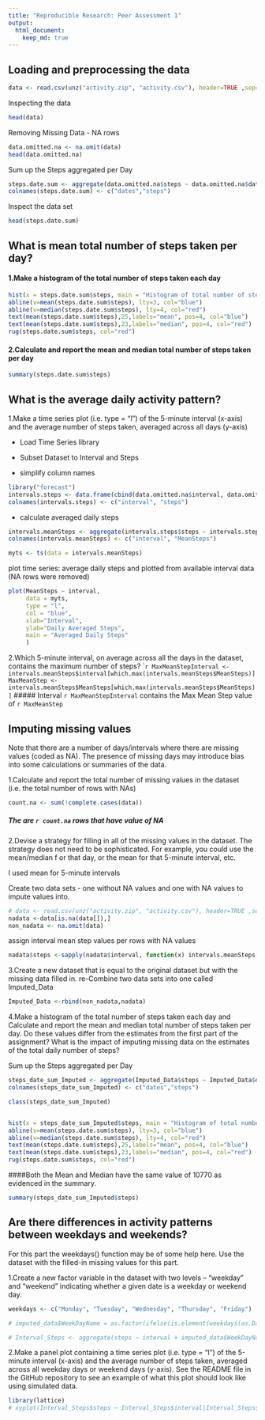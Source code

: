 ```yaml
---
title: "Reproducible Research: Peer Assessment 1"
output: 
  html_document:
    keep_md: true
---
```



## Loading and preprocessing the data

```r


data <- read.csv(unz("activity.zip", "activity.csv"), header=TRUE ,sep=",")
```
Inspecting the data
```r
head(data)
```
Removing Missing Data - NA rows
```r
data.omitted.na <- na.omit(data) 
head(data.omitted.na)
```
Sum up the Steps aggregated per Day 
```r
steps.date.sum <- aggregate(data.omitted.na$steps ~ data.omitted.na$date, data.omitted.na, FUN=sum )
colnames(steps.date.sum) <- c("dates","steps")
```
Inspect the data set
```r
head(steps.date.sum)
```

## What is mean total number of steps taken per day?


#### 1.Make a histogram of the total number of steps taken each day

```r
hist(x = steps.date.sum$steps, main = "Histogram of total number of steps taken each day")
abline(v=mean(steps.date.sum$steps), lty=3, col="blue")                   # draw a blue line thru the mean  
abline(v=median(steps.date.sum$steps), lty=4, col="red")                  # draw a red line thru the median  
text(mean(steps.date.sum$steps),25,labels="mean", pos=4, col="blue")      # label the mean  
text(mean(steps.date.sum$steps),23,labels="median", pos=4, col="red")
rug(steps.date.sum$steps, col="red") 
```

#### 2.Calculate and report the mean and median total number of steps taken per day

```r
summary(steps.date.sum$steps)
```

## What is the average daily activity pattern?

1.Make a time series plot (i.e. type = "l") of the 5-minute interval (x-axis) and the average number of steps taken, averaged across all days (y-axis)

  * Load Time Series library
  
  * Subset Dataset to Interval and Steps
  
  * simplify column names
  

```r
library("forecast")
intervals.steps <- data.frame(cbind(data.omitted.na$interval, data.omitted.na$steps))
colnames(intervals.steps) <- c("interval", "steps")
```

* calculate averaged daily steps 

```r
intervals.meanSteps <- aggregate(intervals.steps$steps ~ intervals.steps$interval,data = intervals.steps, FUN=mean )
colnames(intervals.meanSteps) <- c("interval", "MeanSteps")
```

```r
myts <- ts(data = intervals.meanSteps)
```

plot time series: average daily steps and plotted from available interval data (NA rows were removed)

```r
plot(MeanSteps ~ interval, 
     data = myts, 
     type = "l", 
     col = "blue",
     xlab="Interval", 
     ylab="Daily Averaged Steps", 
     main = "Averaged Daily Steps"
     )
```

2.Which 5-minute interval, on average across all the days in the dataset, contains the maximum number of steps?
````r
MaxMeanStepInterval <- intervals.meanSteps$interval[which.max(intervals.meanSteps$MeanSteps)]
MaxMeanStep <- intervals.meanSteps$MeanSteps[which.max(intervals.meanSteps$MeanSteps)]
```
##### Interval `r MaxMeanStepInterval` contains the Max Mean Step value of `r MaxMeanStep` 

## Imputing missing values

Note that there are a number of days/intervals where there are missing values (coded as NA). The presence of missing days may introduce bias into some calculations or summaries of the data.

1.Calculate and report the total number of missing values in the dataset (i.e. the total number of rows with NAs)
```r
count.na <- sum(!complete.cases(data))
```
##### The are `r count.na ` rows that have value of NA

2.Devise a strategy for filling in all of the missing values in the dataset. The strategy does not need to be sophisticated. For example, you could use the mean/median f
or that day, or the mean for that 5-minute interval, etc.

I used mean for 5-minute intervals

Create two data sets - one without NA values and one with NA values to impute values into.
```r
# data <- read.csv(unz("activity.zip", "activity.csv"), header=TRUE ,sep=",")
nadata <-data[is.na(data[]),]
non_nadata <- na.omit(data)
```
assign interval mean step values per rows with NA values 
```r
nadata$steps <-sapply(nadata$interval, function(x) intervals.meanSteps[intervals.meanSteps$interval== x, 2])
```

3.Create a new dataset that is equal to the original dataset but with the missing data filled in.
re-Combine two data sets into one called Imputed_Data

```r
Imputed_Data <-rbind(non_nadata,nadata)

```


4.Make a histogram of the total number of steps taken each day and Calculate and report the mean and median total number of steps taken per day. Do these values differ from the estimates from the first part of the assignment? What is the impact of imputing missing data on the estimates of the total daily number of steps?

Sum up the Steps aggregated per Day 
```r

steps_date_sum_Imputed <- aggregate(Imputed_Data$steps ~ Imputed_Data$date, Imputed_Data, FUN=sum )
colnames(steps_date_sum_Imputed) <- c("dates","steps")

class(steps_date_sum_Imputed)


hist(x = steps_date_sum_Imputed$steps, main = "Histogram of total number of steps taken each day")
abline(v=mean(steps.date.sum$steps), lty=3, col="blue")                   # draw a blue line thru the mean  
abline(v=median(steps.date.sum$steps), lty=4, col="red")                  # draw a red line thru the median  
text(mean(steps.date.sum$steps),25,labels="mean", pos=4, col="blue")      # label the mean  
text(mean(steps.date.sum$steps),23,labels="median", pos=4, col="red")
rug(steps.date.sum$steps, col="red") 

```

####Both the Mean and Median have the same value of 10770 as evidenced in the summary.
```r
summary(steps_date_sum_Imputed$steps)
```

## Are there differences in activity patterns between weekdays and weekends?
For this part the weekdays() function may be of some help here. Use the dataset with the filled-in missing values for this part.

1.Create a new factor variable in the dataset with two levels – “weekday” and “weekend” indicating whether a given date is a weekday or weekend day.

```r
weekdays <- c("Monday", "Tuesday", "Wednesday", "Thursday", "Friday")

# imputed_data$WeekDayName = as.factor(ifelse(is.element(weekdays(as.Date(imputed_data$date)),weekdays), "Weekday", "Weekend"))

# Interval_Steps <- aggregate(steps ~ interval + imputed_data$WeekDayName, imputed_data, mean)
```

2.Make a panel plot containing a time series plot (i.e. type = "l") of the 5-minute interval (x-axis) and the average number of steps taken, averaged across all weekday days or weekend days (y-axis). See the README file in the GitHub repository to see an example of what this plot should look like using simulated data.

```r
library(lattice)
# xyplot(Interval_Steps$steps ~ Interval_Steps$interval|Interval_Steps$WeekDayName, main="Daily Sets per Day by Interval",xlab="Interval", ylab="Steps",layout=c(1,2), type="l")
```
